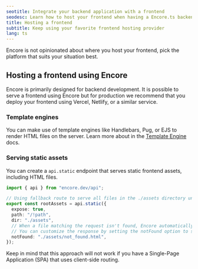 ```yaml
---
seotitle: Integrate your backend application with a frontend
seodesc: Learn how to host your frontend when having a Encore.ts backend application.
title: Hosting a frontend
subtitle: Keep using your favorite frontend hosting provider
lang: ts
---
```


Encore is not opinionated about where you host your frontend, pick the platform that suits your situation best.

<GitHubLink
    href="https://github.com/encoredev/examples/tree/main/ts/nextjs-starter"
    desc="Next.js + Encore TS Web App Starter. Frontend hosted on Vercel, backend on Encore."
/>

## Hosting a frontend using Encore
Encore is primarily designed for backend development. It is possible to serve a frontend using Encore but for production we recommend that you deploy your frontend using Vercel, Netlify, or a similar service.

### Template engines

You can make use of template engines like Handlebars, Pug, or EJS to render HTML files on the server. Learn more about in the [Template Engine](/docs/ts/frontend/template-engine) docs.

### Serving static assets

You can create a `api.static` endpoint that serves static frontend assets, including HTML files.

```ts
import { api } from "encore.dev/api";

// Using fallback route to serve all files in the ./assets directory under the root path.
export const rootAssets = api.static({
  expose: true,
  path: "/!path",
  dir: "./assets",
  // When a file matching the request isn't found, Encore automatically serves a 404 Not Found response.
  // You can customize the response by setting the notFound option to specify a file that should be served instead:
  notFound: "./assets/not_found.html",
});

```

Keep in mind that this approach will not work if you have a Single-Page Application (SPA) that uses client-side routing.

<GitHubLink
    href="https://github.com/encoredev/examples/tree/main/ts/static-files"
    desc="Static files example, sercing HTML files from a directory."
/>
